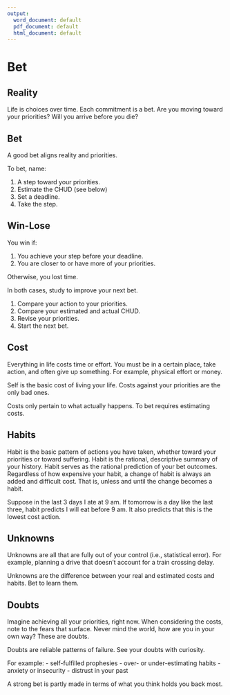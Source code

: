 ```yaml
---
output:
  word_document: default
  pdf_document: default
  html_document: default
---
```


#	Bet  

## Reality

Life is choices over time.
Each commitment is a bet. 
Are you moving toward your priorities?
Will you arrive before you die?

## Bet  {#bet-bet}  
A good bet aligns reality and priorities.

To bet, name:

1. A step toward your priorities.
2. Estimate the CHUD (see below)
3. Set a deadline.
4. Take the step.

## Win-Lose  

You win if:  

1. You achieve your step before your deadline.
2. You are closer to or have more of your priorities. 

Otherwise, you lost time.

In both cases, study to improve your next bet.

1. Compare your action to your priorities.
2. Compare your estimated and actual CHUD.
3. Revise your priorities.
4. Start the next bet.  

## Cost  

Everything in life costs time or effort.
You must be in a certain place, take action, and often give up something.
For example, physical effort or money. 

Self is the basic cost of living your life.
Costs against your priorities are the only bad ones.

Costs only pertain to what actually happens. 
To bet requires estimating costs.

## Habits  

Habit is the basic pattern of actions you have taken, 
whether toward your priorities or toward suffering.
Habit is the rational, descriptive summary of your history.
Habit serves as the rational prediction of your bet outcomes.
Regardless of how expensive your habit, a change of habit is always an added and difficult cost.
That is, unless and until the change becomes a habit.

Suppose in the last 3 days I ate at 9 am.
If tomorrow is a day like the last three, habit predicts I will eat before 9 am.
It also predicts that this is the lowest cost action.


## Unknowns  

Unknowns are all that are fully out of your control (i.e., statistical error).
For example, planning a drive that doesn't account for a train crossing delay. 

Unknowns are the difference between your real and estimated costs and habits.
Bet to learn them.


## Doubts  

Imagine achieving all your priorities, right now.
When considering the costs, note to the fears that surface.
Never mind the world, how are you in your own way?
These are doubts.

Doubts are reliable patterns of failure.
See your doubts with curiosity. 

For example:
- self-fulfilled prophesies
- over- or under-estimating habits
- anxiety or insecurity 
- distrust in your past

A strong bet is partly made in terms of what you think holds you back most.
